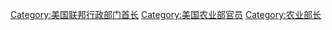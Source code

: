 {{Catnav|頁面分類|人物|職業|各职业美国人|美國政治人物}}
{{Catnav|頁面分類|人物|各國人物|各國政治人物|美國政治人物}}

[[Category:美国联邦行政部门首长|Category:美国联邦行政部门首长]]
[[Category:美国农业部官员|Category:美国农业部官员]]
[[Category:农业部长|Category:农业部长]]